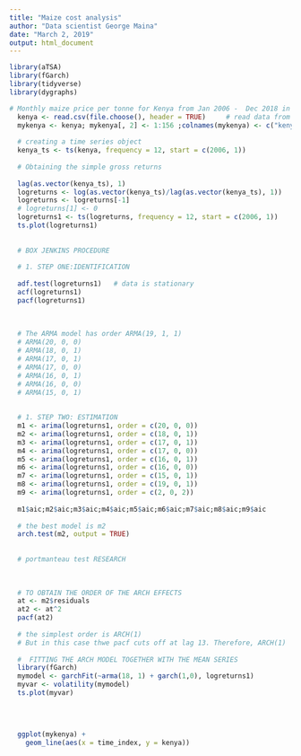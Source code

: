 ```yaml
---
title: "Maize cost analysis"
author: "Data scientist George Maina"
date: "March 2, 2019"
output: html_document
---
```


```r
library(aTSA)
library(fGarch)
library(tidyverse)
library(dygraphs)

# Monthly maize price per tonne for Kenya from Jan 2006 -  Dec 2018 in USD
  kenya <- read.csv(file.choose(), header = TRUE)     # read data from the computer
  mykenya <- kenya; mykenya[, 2] <- 1:156 ;colnames(mykenya) <- c("kenya", "time_index");mykenya <- as.tibble(mykenya)
  
  # creating a time series object
  kenya_ts <- ts(kenya, frequency = 12, start = c(2006, 1))
  
  # Obtaining the simple gross returns
  
  lag(as.vector(kenya_ts), 1)
  logreturns <- log(as.vector(kenya_ts)/lag(as.vector(kenya_ts), 1))
  logreturns <- logreturns[-1]
  # logreturns[1] <- 0
  logreturns1 <- ts(logreturns, frequency = 12, start = c(2006, 1))
  ts.plot(logreturns1)
  
  
  # BOX JENKINS PROCEDURE
  
  # 1. STEP ONE:IDENTIFICATION
  
  adf.test(logreturns1)   # data is stationary
  acf(logreturns1)
  pacf(logreturns1)
  
  
  
  # The ARMA model has order ARMA(19, 1, 1)
  # ARMA(20, 0, 0)
  # ARMA(18, 0, 1)
  # ARMA(17, 0, 1)
  # ARMA(17, 0, 0)
  # ARMA(16, 0, 1)
  # ARMA(16, 0, 0)
  # ARMA(15, 0, 1)
  
  
  # 1. STEP TWO: ESTIMATION
  m1 <- arima(logreturns1, order = c(20, 0, 0))
  m2 <- arima(logreturns1, order = c(18, 0, 1))
  m3 <- arima(logreturns1, order = c(17, 0, 1))
  m4 <- arima(logreturns1, order = c(17, 0, 0))
  m5 <- arima(logreturns1, order = c(16, 0, 1))
  m6 <- arima(logreturns1, order = c(16, 0, 0))
  m7 <- arima(logreturns1, order = c(15, 0, 1))
  m8 <- arima(logreturns1, order = c(19, 0, 1))
  m9 <- arima(logreturns1, order = c(2, 0, 2))
  
  m1$aic;m2$aic;m3$aic;m4$aic;m5$aic;m6$aic;m7$aic;m8$aic;m9$aic
  
  # the best model is m2 
  arch.test(m2, output = TRUE)
  
  
  # portmanteau test RESEARCH
  
  
  
  # TO OBTAIN THE ORDER OF THE ARCH EFFECTS
  at <- m2$residuals
  at2 <- at^2
  pacf(at2)
  
  # the simplest order is ARCH(1)
  # But in this case thwe pacf cuts off at lag 13. Therefore, ARCH(1)
  
  #  FITTING THE ARCH MODEL TOGETHER WITH THE MEAN SERIES
  library(fGarch)
  mymodel <- garchFit(~arma(18, 1) + garch(1,0), logreturns1)
  myvar <- volatility(mymodel)
  ts.plot(myvar)
  
  
  
  
  ggplot(mykenya) +
    geom_line(aes(x = time_index, y = kenya))
  
  
  
  
  

```

